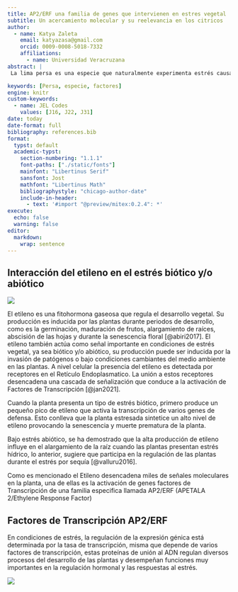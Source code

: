 ```yaml
---
title: AP2/ERF una familia de genes que intervienen en estres vegetal
subtitle: Un acercamiento molecular y su reelevancia en los citricos
author:
  - name: Katya Zaleta
    email: katyazasa@gmail.com
    orcid: 0009-0008-5018-7332
    affiliations:
      - name: Universidad Veracruzana
abstract: |
 La lima persa es una especie que naturalmente experimenta estrés causados por factores bióticos y/o abióticos al mismo tiempo. El incremento de la temperatura, la salinización, inundaciones prolongadas, sequía severa, la deficiencia de nutrientes, así como distintas enfermedades generadas por organismos patogénicos provocan una disminución en la producción de este cultivo.

keywords: [Persa, especie, factores]
engine: knitr
custom-keywords:
  - name: JEL Codes
    values: [J16, J22, J31]    
date: today
date-format: full
bibliography: references.bib
format: 
  typst: default
  academic-typst:
    section-numbering: "1.1.1"
    font-paths: ["./static/fonts"]
    mainfont: "Libertinus Serif"
    sansfont: Jost
    mathfont: "Libertinus Math"
    bibliographystyle: "chicago-author-date"
    include-in-header:
      - text: '#import "@preview/mitex:0.2.4": *'
execute: 
  echo: false
  warning: false
editor: 
  markdown: 
    wrap: sentence
---
```


## Interacción del etileno en el estrés biótico y/o abiótico

![](img/etileno.jpg)

El etileno es una fitohormona gaseosa que regula el desarrollo vegetal.
Su producción es inducida por las plantas durante periodos de desarrollo, como es la germinación, maduración de frutos, alargamiento de raíces, abscisión de las hojas y durante la senescencia floral [@abiri2017].
El etileno también actúa como señal importante en condiciones de estrés vegetal, ya sea biótico y/o abiótico, su producción puede ser inducida por la invasión de patógenos o bajo condiciones cambiantes del medio ambiente en las plantas.
A nivel celular la presencia del etileno es detectada por receptores en el Retículo Endoplasmatico.
La unión a estos receptores desencadena una cascada de señalización que conduce a la activación de Factores de Transcripción [@jan2021].

Cuando la planta presenta un tipo de estrés biótico, primero produce un pequeño pico de etileno que activa la transcripción de varios genes de defensa.
Esto conlleva que la planta estresada sintetice un alto nivel de etileno provocando la senescencia y muerte prematura de la planta.

Bajo estrés abiótico, se ha demostrado que la alta producción de etileno influye en el alargamiento de la raíz cuando las plantas presentan estrés hídrico, lo anterior, sugiere que participa en la regulación de las plantas durante el estrés por sequía [@valluru2016].

Como es mencionado el Etileno desencadena miles de señales moleculares en la planta, una de ellas es la activación de genes factores de Transcripción de una familia especifica llamada AP2/ERF (APETALA 2/Ethylene Response Factor)

## Factores de Transcripción AP2/ERF

En condiciones de estrés, la regulación de la expresión génica está determinada por la tasa de transcripción, misma que depende de varios factores de transcripción, estas proteínas de unión al ADN regulan diversos procesos del desarrollo de las plantas y desempeñan funciones muy importantes en la regulación hormonal y las respuestas al estrés.

![](img/factores.png)
